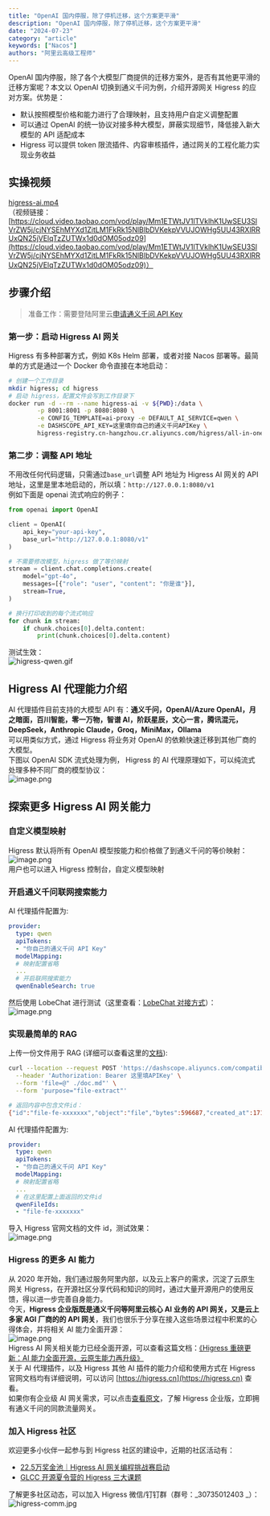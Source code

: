 ```yaml
---
title: "OpenAI 国内停服，除了停机迁移，这个方案更平滑"
description: "OpenAI 国内停服，除了停机迁移，这个方案更平滑"
date: "2024-07-23"
category: "article"
keywords: ["Nacos"]
authors: "阿里云高级工程师"
---
```


OpenAI 国内停服，除了各个大模型厂商提供的迁移方案外，是否有其他更平滑的迁移方案呢？本文以 OpenAI 切换到通义千问为例，介绍开源网关 Higress 的应对方案。优势是：

- 默认按照模型价格和能力进行了合理映射，且支持用户自定义调整配置
- 可以通过 OpenAI 的统一协议对接多种大模型，屏蔽实现细节，降低接入新大模型的 API 适配成本
- Higress 可以提供 token 限流插件、内容审核插件，通过网关的工程化能力实现业务收益
<a name="MY7ym"></a>
## 实操视频
[higress-ai.mp4](https://yuque.antfin.com/attachments/lark/0/2024/mp4/299576/1721706742511-4d5c7b2f-c06b-45ec-81eb-c15e8bf1d461.mp4?_lake_card=%7B%22src%22%3A%22https%3A%2F%2Fyuque.antfin.com%2Fattachments%2Flark%2F0%2F2024%2Fmp4%2F299576%2F1721706742511-4d5c7b2f-c06b-45ec-81eb-c15e8bf1d461.mp4%22%2C%22name%22%3A%22higress-ai.mp4%22%2C%22size%22%3A88784074%2C%22ext%22%3A%22mp4%22%2C%22source%22%3A%22%22%2C%22status%22%3A%22done%22%2C%22download%22%3Atrue%2C%22taskId%22%3A%22uf35285b6-6766-4a52-82c7-47d5e34aa28%22%2C%22taskType%22%3A%22transfer%22%2C%22type%22%3A%22video%2Fmp4%22%2C%22mode%22%3A%22title%22%2C%22id%22%3A%22fuBYF%22%2C%22card%22%3A%22file%22%7D)<br />（视频链接：[https://cloud.video.taobao.com/vod/play/Mm1ETWtJV1lTVklhK1UwSEU3SlVrZW5j/cjNYSEhMYXd1ZitLM1FkRk15NlBlbDVKekpVVUJOWHg5UU43RXlRRUxQN25jVElqTzZUTWx1d0dOM05odz09](https://cloud.video.taobao.com/vod/play/Mm1ETWtJV1lTVklhK1UwSEU3SlVrZW5j/cjNYSEhMYXd1ZitLM1FkRk15NlBlbDVKekpVVUJOWHg5UU43RXlRRUxQN25jVElqTzZUTWx1d0dOM05odz09)）
<a name="XgotM"></a>
## 步骤介绍
> 准备工作：需要登陆阿里云[申请通义千问 API Key](https://help.aliyun.com/zh/dashscope/opening-service?spm=a2c4g.11186623.0.0.72c2369dLprd45)

<a name="ew4c2"></a>
### 第一步：启动 Higress AI 网关
Higress 有多种部署方式，例如 K8s Helm 部署，或者对接 Nacos 部署等。最简单的方式是通过一个 Docker 命令直接在本地启动：
```bash
# 创建一个工作目录
mkdir higress; cd higress
# 启动 higress，配置文件会写到工作目录下
docker run -d --rm --name higress-ai -v ${PWD}:/data \
        -p 8001:8001 -p 8080:8080 \
        -e CONFIG_TEMPLATE=ai-proxy -e DEFAULT_AI_SERVICE=qwen \
        -e DASHSCOPE_API_KEY=这里填你自己的通义千问APIKey \
        higress-registry.cn-hangzhou.cr.aliyuncs.com/higress/all-in-one:1.4.1
```
<a name="RpVeh"></a>
### 第二步：调整 API 地址
不用改任何代码逻辑，只需通过`base_url`调整 API 地址为 Higress AI 网关的 API 地址，这里是里本地启动的，所以填：`http://127.0.0.1:8080/v1`<br />例如下面是 openai 流式响应的例子：
```python
from openai import OpenAI

client = OpenAI(
    api_key="your-api-key",
    base_url="http://127.0.0.1:8080/v1"
)

# 不需要修改模型，higress 做了等价映射
stream = client.chat.completions.create(
    model="gpt-4o",
    messages=[{"role": "user", "content": "你是谁"}],
    stream=True,
)

# 换行打印收到的每个流式响应
for chunk in stream:
    if chunk.choices[0].delta.content:
        print(chunk.choices[0].delta.content)
```
测试生效：<br />![higress-qwen.gif](https://intranetproxy.alipay.com/skylark/lark/0/2024/gif/22499/1719385493294-68196bc5-e442-42d2-9757-1ec6d562832b.gif#clientId=u02eca281-8b6f-4&from=drop&id=u645ff861&originHeight=644&originWidth=876&originalType=binary&ratio=1&rotation=0&showTitle=false&size=67549&status=done&style=none&taskId=u515cb675-caeb-4759-848f-a29c2413e9d&title=)

<a name="pfLTG"></a>
## Higress AI 代理能力介绍
AI 代理插件目前支持的大模型 API 有：**通义千问，OpenAI/Azure OpenAI，月之暗面，百川智能，零一万物，智谱 AI，阶跃星辰，文心一言，腾讯混元，DeepSeek，Anthropic Claude，Groq，MiniMax，Ollama**<br />可以用类似方式，通过 Higress 将业务对 OpenAI 的依赖快速迁移到其他厂商的大模型。<br />下图以 OpenAI SDK 流式处理为例， Higress 的 AI 代理原理如下，可以纯流式处理多种不同厂商的模型协议：<br />![image.png](https://intranetproxy.alipay.com/skylark/lark/0/2024/png/22499/1719392361143-dcd4c5d6-b9f0-442b-afc7-175482b20b78.png#clientId=u219dd788-f291-4&from=paste&height=500&id=u1d85fb45&originHeight=500&originWidth=570&originalType=binary&ratio=1&rotation=0&showTitle=false&size=164585&status=done&style=none&taskId=u36398831-baeb-465a-adcf-40510fa0af8&title=&width=570)
<a name="H3VBl"></a>
## 探索更多 Higress AI 网关能力
<a name="HjrFu"></a>
### 自定义模型映射
Higress 默认将所有 OpenAI 模型按能力和价格做了到通义千问的等价映射：<br />![image.png](https://intranetproxy.alipay.com/skylark/lark/0/2024/png/22499/1719385723442-1806431a-98fa-4700-b9b4-205aea6d3336.png#clientId=u02eca281-8b6f-4&from=paste&height=758&id=u33daf3fc&originHeight=758&originWidth=1829&originalType=binary&ratio=1&rotation=0&showTitle=false&size=823665&status=done&style=none&taskId=u9a774f82-10ab-4438-8230-d50f1eece6d&title=&width=1829)<br />用户也可以进入 Higress 控制台，自定义模型映射
<a name="xQ22M"></a>
### 开启通义千问联网搜索能力
AI 代理插件配置为:
```yaml
provider:
  type: qwen
  apiTokens:
  - "你自己的通义千问 API Key"
  modelMapping:
  # 映射配置省略
  ...
  # 开启联网搜索能力
  qwenEnableSearch: true
```
然后使用 LobeChat 进行测试（这里查看：[LobeChat 对接方式](https://github.com/alibaba/higress/issues/1023)）：<br />![image.png](https://intranetproxy.alipay.com/skylark/lark/0/2024/png/22499/1719386509759-dc19cfeb-9222-4177-9d8f-4c4e84903f29.png#clientId=u02eca281-8b6f-4&from=paste&height=762&id=ub923b6b6&originHeight=762&originWidth=856&originalType=binary&ratio=1&rotation=0&showTitle=false&size=396161&status=done&style=none&taskId=u5f7db87e-474b-4043-b4d8-6efac20cf1c&title=&width=856)
<a name="ipC2A"></a>
### 实现最简单的 RAG 
上传一份文件用于 RAG (详细可以查看这里的[文档](https://help.aliyun.com/zh/dashscope/developer-reference/openai-file-interface?spm=a2c4g.11186623.0.0.4f5e4ad0clKblp)):
```bash
curl --location --request POST 'https://dashscope.aliyuncs.com/compatible-mode/v1/files' \
  --header 'Authorization: Bearer 这里填APIKey' \
  --form 'file=@" ./doc.md"' \
  --form 'purpose="file-extract"'

# 返回内容中包含文件id：
{"id":"file-fe-xxxxxxx","object":"file","bytes":596687,"created_at":1716635947,"filename":"doc.md","purpose":"file-extract","status":"processed"}
```
AI 代理插件配置为:
```yaml
provider:
  type: qwen
  apiTokens:
  - "你自己的通义千问 API Key"
  modelMapping:
  # 映射配置省略
  ...
  # 在这里配置上面返回的文件id
  qwenFileIds:
  - "file-fe-xxxxxxx"
```
导入 Higress 官网文档的文件 id，测试效果：<br />![image.png](https://intranetproxy.alipay.com/skylark/lark/0/2024/png/22499/1719386150679-e08e6f59-7b6c-4b0c-865f-eee60741a570.png#clientId=u02eca281-8b6f-4&from=paste&height=985&id=u7fd4d87d&originHeight=985&originWidth=750&originalType=binary&ratio=1&rotation=0&showTitle=false&size=207537&status=done&style=none&taskId=u7b068c09-4c87-49f6-b1da-25011b9d108&title=&width=750)
<a name="vZjce"></a>
### Higress 的更多 AI 能力
从 2020 年开始，我们通过服务阿里内部，以及云上客户的需求，沉淀了云原生网关 Higress，在开源社区分享代码和知识的同时，通过大量开源用户的使用反馈，得以进一步完善自身能力。<br />今天，**Higress 企业版既是通义千问等阿里云核心 AI 业务的 API 网关，又是云上多家 AGI 厂商的的 API 网关**，我们也很乐于分享在接入这些场景过程中积累的心得体会，并将相关 AI 能力全面开源：<br />![image.png](https://intranetproxy.alipay.com/skylark/lark/0/2024/png/22499/1719386865977-fac1767d-6c28-4900-954c-09b85dc82d95.png#clientId=u02eca281-8b6f-4&from=paste&height=4500&id=u782c7e5f&originHeight=4500&originWidth=8000&originalType=binary&ratio=1&rotation=0&showTitle=false&size=11007747&status=done&style=none&taskId=u31630184-427a-449a-8bec-f0184487b18&title=&width=8000)<br />Higress AI 网关相关能力已经全面开源，可以查看这篇文档：[《Higress 重磅更新：AI 能力全面开源，云原生能力再升级》](https://mp.weixin.qq.com/s/7yaN1wQSQC0JPdUenE53lg)<br />关于 AI 代理插件，以及 Higress 其他 AI 插件的能力介绍和使用方式在 Higress 官网文档均有详细说明，可以访问 [https://higress.cn](https://higress.cn) 查看。<br />如果你有企业级 AI 网关需求，可以点击[查看原文](https://www.aliyun.com/product/aliware/mse?spm=higress-website.topbar.0.0.0)，了解 Higress 企业版，立即拥有通义千问的同款流量网关。
<a name="ugyFg"></a>
### 加入 Higress 社区
欢迎更多小伙伴一起参与到 Higress 社区的建设中，近期的社区活动有：

- [22.5万奖金池｜Higress AI 网关编程挑战赛启动](https://mp.weixin.qq.com/s/HD9Jq-2u_fQNsDWBzDsbcg)
- [GLCC 开源夏令营的 Higress 三大课题](https://www.gitlink.org.cn/glcc/2024/projects)

了解更多社区动态，可以加入 Higress 微信/钉钉群（群号：_30735012403 _）：<br />![higress-comm.jpg](https://intranetproxy.alipay.com/skylark/lark/0/2024/jpeg/22499/1719387999764-639f6a5d-3241-4706-8198-9b5e875e8faa.jpeg#clientId=u02eca281-8b6f-4&from=drop&id=u63a8b77f&originHeight=405&originWidth=720&originalType=binary&ratio=1&rotation=0&showTitle=false&size=58254&status=done&style=none&taskId=u23872761-8747-46a9-bc35-a679f7f57d4&title=)

